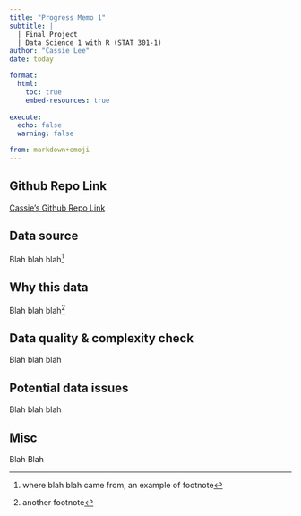 ```yaml
---
title: "Progress Memo 1"
subtitle: |
  | Final Project 
  | Data Science 1 with R (STAT 301-1)
author: "Cassie Lee"
date: today

format:
  html:
    toc: true
    embed-resources: true
    
execute:
  echo: false
  warning: false

from: markdown+emoji 
---
```


::: {.callout-tip icon=false}

## Github Repo Link

[Cassie's Github Repo Link](https://github.com/stat301-1-2023-fall/final-project-1-cassielee2025.git)

:::

## Data source

Blah blah blah^[where blah blah came from, an example of footnote]

## Why this data

Blah blah blah^[another footnote]

## Data quality & complexity check

Blah blah blah

## Potential data issues

Blah blah blah

## Misc

Blah Blah
